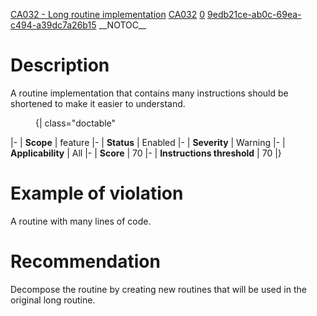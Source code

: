 [[Property:title|CA032 - Long routine implementation]]
[[Property:link_title|CA032]]
[[Property:weight|0]]
[[Property:uuid|9edb21ce-ab0c-69ea-c494-a39dc7a26b15]]
__NOTOC__
=Description=
A routine implementation that contains many instructions should be shortened to make it easier to understand.
:{| class="doctable"
|-
| '''Scope'''
| feature
|-
| '''Status'''
| Enabled
|-
| '''Severity'''
| Warning
|-
| '''Applicability'''
| All
|-
| '''Score'''
|  70
|-
| '''Instructions threshold'''
| 70
|}


=Example of violation=
A routine with many lines of code.

=Recommendation=
Decompose the routine by creating new routines that will be used in the original long routine.

